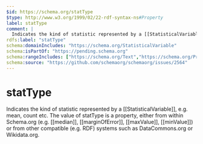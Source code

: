```yaml
---
$id: https://schema.org/statType
$type: http://www.w3.org/1999/02/22-rdf-syntax-ns#Property
label: statType
comment: |
  Indicates the kind of statistic represented by a [[StatisticalVariable]], e.g. mean, count etc. The value of statType is a property, either from within Schema.org (e.g. [[median]], [[marginOfError]], [[maxValue]], [[minValue]]) or from other compatible (e.g. RDF) systems such as DataCommons.org or Wikidata.org.
rdfs:label: "statType"
schema:domainIncludes: "https://schema.org/StatisticalVariable"
schema:isPartOf: "https://pending.schema.org"
schema:rangeIncludes: ["https://schema.org/Text","https://schema.org/Property","https://schema.org/URL"]
schema:source: "https://github.com/schemaorg/schemaorg/issues/2564"
---
```


# statType

Indicates the kind of statistic represented by a [[StatisticalVariable]], e.g. mean, count etc. The value of statType is a property, either from within Schema.org (e.g. [[median]], [[marginOfError]], [[maxValue]], [[minValue]]) or from other compatible (e.g. RDF) systems such as DataCommons.org or Wikidata.org.

